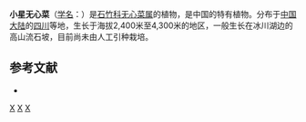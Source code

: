 {{Speciesbox
| taxon = Arenaria(植物) microstella''
| binomial_authority = [[吴征镒|C. Y. Wu]] ex L. H. Zhou
}}

'''小星无心菜'''（[[学名|学名]]：{{lang|la|''Arenaria microstella''}}）是[[石竹科|石竹科]][[无心菜属|无心菜属]]的植物，是中国的特有植物。分布于[[中国大陆|中国大陆]]的[[四川|四川]]等地，生长于海拔2,400米至4,300米的地区，一般生长在冰川湖边的高山流石坡，目前尚未由人工引种栽培。

== 参考文献 ==
<div class="references-small">
* {{cite web| url =http://www.bioinfo.cn/db05/KmzwSpecies.php?action=view&id=2947| title =小星无心菜| work =《中国高等植物数据库全库》| publisher =中国科学院微生物研究所| author =昆明植物研究所| accessdate =2009-02-23| deadurl =yes| archiveurl =https://web.archive.org/web/20160305091454/http://www.bioinfo.cn/db05/KmzwSpecies.php?action=view&id=2947| archivedate =2016-03-05}}
</div>
{{Taxonbar|from=Q10959052}}

[[Category:无心菜属|X]]
[[Category:中国特有植物|X]]
[[Category:四川植物|X]]